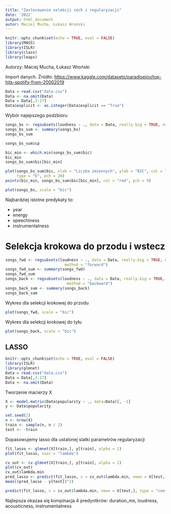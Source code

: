 ```yaml
---
title: "Zastosowanie selekcji cech i regularyzacji"
date: '2022'
output: html_document
autor: Maciej Mucha, Łukasz Wroński
---
```


```r
knitr::opts_chunk$set(echo = TRUE, eval = FALSE)
library(MASS)
library(ISLR)
library(class)
library(leaps)

```

Autorzy: Maciej Mucha, Łukasz Wroński

Import danych. Źródło: <https://www.kaggle.com/datasets/paradisejoy/top-hits-spotify-from-20002019>

```r
Data = read.csv("data.csv")
Data <- na.omit(Data)
Data = Data[,3:17]
Data$explicit <- as.integer(Data$explicit == "True")
```

Wybór najepszego podzbioru

```r
songs_bs <- regsubsets(loudness ~ ., data = Data, really.big = TRUE, nvmax=15)
songs_bs_sum <- summary(songs_bs)
songs_bs_sum
```

```r
songs_bs_sum$cp
```

```r
bic_min <- which.min(songs_bs_sum$bic)
bic_min
songs_bs_sum$bic[bic_min]
```

```r
plot(songs_bs_sum$bic, xlab = "Liczba zmiennych", ylab = "BIC", col = "green",
     type = "b", pch = 20)
points(bic_min, songs_bs_sum$bic[bic_min], col = "red", pch = 9)

```

```r
plot(songs_bs, scale = "bic")
```

Najbardziej istotne predykaty to:

-   year
-   energy
-   speechiness
-   instrumentalness

# Selekcja krokowa do przodu i wstecz

```r
songs_fwd <- regsubsets(loudness ~ ., data = Data, really.big = TRUE, nvmax=15,
                          method = "forward")
songs_fwd_sum <- summary(songs_fwd)
songs_fwd_sum
songs_back <- regsubsets(loudness ~ ., data = Data, really.big = TRUE, nvmax=15,
                           method = "backward")
songs_back_sum <- summary(songs_back)
songs_back_sum
```

Wykres dla selekcji krokowej do przodu

```r
plot(songs_fwd, scale = "bic")
```

Wykres dla selekcji krokowej do tyłu

```r
plot(songs_back, scale = "bic")
```

## LASSO
```r
knitr::opts_chunk$set(echo = TRUE, eval = FALSE)
library(ISLR)
library(glmnet)
Data = read.csv("data.csv")
Data = Data[,3:17]
Data <- na.omit(Data)
```
Tworzenie macierzy X
```r
X <- model.matrix(Data$popularity ~ ., data=Data)[, -1]
y <- Data$popularity
```

```r
set.seed(2)
n <- nrow(X)
train <- sample(n, n / 2)
test <- -train
```

Dopasowujemy lasso dla ustalonej siatki parametrów regularyzacji
```r
fit_lasso <- glmnet(X[train,], y[train], alpha = 1)
plot(fit_lasso, xvar = "lambda")
```

```r
cv_out <- cv.glmnet(X[train,], y[train], alpha = 1)
plot(cv_out)
cv_out$lambda.min
pred_lasso <- predict(fit_lasso, s = cv_out$lambda.min, newx = X[test,])
mean((pred_lasso - y[test])^2)
```


```r
predict(fit_lasso, s = cv_out$lambda.min, newx = X[test,], type = "coefficients")
```

Najlepsza okazaa się kompinacja 4 predyntkrów: duration_ms, loudness, acousticness, instrumentalness                       